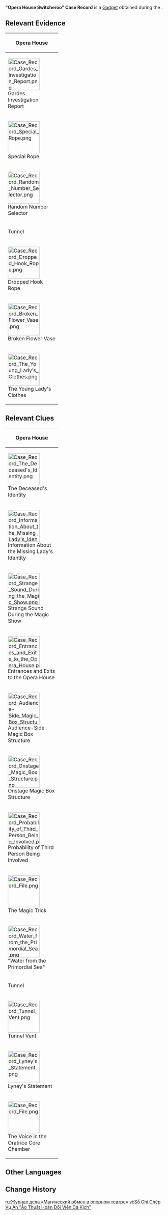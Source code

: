 {{Item Infobox
|id           = 120444
|image        = Item Opera House Switcheroo Case Record.png
|type         = Gadgets
|group        = Case Records
|invCategory  = Quest
|quality      = 4
|description  = A detailed case record of the murder and the disappearance that occurred during [[Lyney]] and [[Lynette]]'s switcheroo magic show in the [[Opera Epiclese]]. If any difficulties are encountered during the investigation, please examine the clues and evidence collected so far to gather and organize your thoughts.
|source1      = [[Lies Cast Shadows Under Gathered Lights]]
}}
'''"Opera House Switcheroo" Case Record''' is a [[Gadget]] obtained during the {{Quest|Lies Cast Shadows Under Gathered Lights}}.

==Relevant Evidence==
{|class="article-table tdc1"
!colspan=2|Opera House
|-
|width=150px|[[File:Case Record Gardes Investigation Report.png|100px]]<br>Gardes Investigation Report
|The investigation from the [[Garde]]s indicates that the fireworks launched at the tail end of the magic performance set the rope dangling the water tank alight, causing the tank to fall and kill [[Cowell]], who was within it. It seems evident that Lyney is the likeliest user of the prop to commit a crime. However, the reason for the victim being Cowell and the reason for the chosen lady's disappearance remain mysteries.

{{A|vo fdaq003 55 paimon 05.ogg}} '''Paimon:''' Whoever the murderer was, they must have made preparations well beforehand.
|-
|[[File:Case Record Special Rope.png|100px]]<br>Special Rope
|This rope was used to suspend the water tank. It suddenly broke when the fireworks were being launched onstage. The investigation has shown that the location where the rope snapped was made of flammable material.

{{A|vo fdaq003 55 paimon 01.ogg}} '''Paimon:''' This rope was obviously tampered with!
|-
|[[File:Case Record Random Number Selector.png|100px]]<br>Random Number Selector
|This device was used during Lyney's magic performance to choose a lucky member of the audience. However, the Gardes have found that it will generate the exact same number no matter what. Clearly, someone has tampered with it.

{{A|vo fdaq003 55 paimon 06.ogg}} '''Paimon:''' People needed to register and reserve a seat for the show. That, combined with this number selector, could allow you to pick a young lady instead of some old fogey.
|-
!colspan=2|Tunnel
|-
|[[File:Case Record Dropped Hook Rope.png|100px]]<br>Dropped Hook Rope
|A rope that has fallen to the ground. A metal hook has been tied to one end of this rope. Its use is unclear.

{{A|vo fdaq003 55 paimon 04.ogg}} '''Paimon:''' This is probably a prop too. Looks like it could hook on to a lot of things, like {{Traveler}}'s fishing rod.
|-
|[[File:Case Record Broken Flower Vase.png|100px]]<br>Broken Flower Vase
|There are many pieces of a broken flower vase on one side of the tunnel. All the water within has been spilled. Judging from the distance, it seems unlikely that it was knocked over by the trolley meant to transport the magic box.

{{A|vo fdaq003 55 paimon 02.ogg}} '''Paimon:''' This flower vase is probably a prop for the show, but it also could have been used in the crime...
|-
|[[File:Case Record The Young Lady's Clothes.png|100px]]<br>The Young Lady's Clothes
|The clothes belonging to [[Halsey]] &mdash; the lady who went missing &mdash; were found in the tunnel. The reason for this remains unknown.

{{A|vo fdaq003 55 paimon 03.ogg}} '''Paimon:''' Paimon doesn't get this at all. You think about it for a bit, {{Traveler}}!
|}

==Relevant Clues==
{|class="article-table tdc1"
!colspan=2|Opera House
|-
|width=150px|[[File:Case Record The Deceased's Identity.png|100px]]<br>The Deceased's Identity
|The deceased is one of Lyney's assistants, named Cowell. He was well-trusted by all his colleagues. His job was setting up and inspecting the props, as well as assisting with the show and keeping the crowd engaged.

{{A|vo fdaq003 55 paimon 07.ogg}} '''Paimon:''' Why would it be him? How strange...
|-
|[[File:Case Record Information About the Missing Lady's Identity.png|100px]]<br>Information About the Missing Lady's Identity
|Halsey is the missing person. She's a famous painter, and came to watch the magic show in order to take a break from her own creative work. She isn't known to have been entangled in quarrels with any of the members of Lyney's magic troupe.

{{A|vo fdaq003 55 paimon 09.ogg}} '''Paimon:''' Gosh, no wonder the serial disappearances never got solved...
|-
|[[File:Case Record Strange Sound During the Magic Show.png|100px]]<br>Strange Sound During the Magic Show
|During the switching performance, there was an audible thump that many audience members heard.

{{A|vo fdaq003 55 paimon 08.ogg}} '''Paimon:''' We all heard that noise... didn't we?
|-
|[[File:Case Record Entrances and Exits to the Opera House.png|100px]]<br>Entrances and Exits to the Opera House
|No one left the opera house during the magic show, and after the incident happened, only those who had their identities cleared by the Gardes could leave.

{{A|vo fdaq003 55 paimon 10.ogg}} '''Paimon:''' The performance would not have been visible from where the doors were guarded. Heh, if Paimon were on duty, she would've snuck back into the audience seating.
|-
|[[File:Case Record Audience-Side Magic Box Structure.png|100px]]<br>Audience-Side Magic Box Structure
|The magic box at the center of the audience stands has 2 layers, and beneath it is an entrance to an underground tunnel. This was how the lucky audience member was meant to have been transported without the audience noticing.

{{A|vo fdaq003 55 paimon 12.ogg}} '''Paimon:''' Well, there was no chance Paimon could've seen that the box had two layers...
|-
|[[File:Case Record Onstage Magic Box Structure.png|100px]]<br>Onstage Magic Box Structure
|The magic box onstage has an additional layer to its rear, in which Lynette, in Lyney's clothes, remained hidden. She would appear at the end of the magic trick and lead people to believe that Lyney had been able to instantly move to the box on the other side.

{{A|vo fdaq003 55 paimon 17.ogg}} '''Paimon:''' And that's why only the two of them can perform this trick!
|-
|[[File:Case Record Probability of Third Person Being Involved.png|100px]]<br>Probability of Third Person Being Involved
|"Neither Cowell nor Halsey had a motive. But after having talked to [[Navia]], the likelihood of a third person being involved seems very low too.

{{A|vo fdaq003 55 paimon 18.ogg}} '''Paimon:''' There was no third person, and Paimon didn't eat more than three macarons either!
|-
|[[File:Case Record File.png|100px]]<br>The Magic Trick
|Lyney gave a detailed account of how the trick was supposed to work: By using a box inside a box, the idea was for the box containing the audience member to be transported across via a tunnel underneath, and Lyney himself would also use this tunnel to get to the other side. Meanwhile, having changed her outfit, Lynette and her assistant would take charge of on-stage interactions.

{{A|vo fdaq003 55 paimon 11.ogg}} '''Paimon:''' Digging a tunnel just for a magic trick. That must've been a lot of work!
|-
|[[File:Case Record Water from the Primordial Sea.png|100px]]<br>"Water from the Primordial Sea"
|The [[Primordial Sea|liquid]] discovered in the "Opera House Switcheroo" case. It has the ability to dissolve Fontainians into water... Navia believes that this shocking finding has shed new light on [[Callas|her father]]'s case.

{{A|vo fdaq003 55 paimon 16.ogg}} '''Paimon:''' Who would've imagined that people could really turn into water...
|-
!colspan=2|Tunnel
|-
|[[File:Case Record Tunnel Vent.png|100px]]<br>Tunnel Vent
|The tunnel vent looks like it could allow one person passage, barely, but leaving along with the missing lady seems an unrealistic prospect.

{{A|vo fdaq003 55 paimon 13.ogg}} '''Paimon:''' That size wouldn't have been a problem for Paimon.
|-
|[[File:Case Record Lyney's Statement.png|100px]]<br>Lyney's Statement
|Lyney claims that he headed to the chamber containing the [[Oratrice]] core upon entering the tunnel and did not witness the crime taking place, and thus did not hear the thud. As a member of the magic troupe, Cowell must have known in advance that Lyney would leave, and he may have thusly judged that he had enough time to commit the crime.

{{A|vo fdaq003 55 paimon 15.ogg}} '''Paimon:''' *sigh* Paimon hopes he's telling the truth...
|-
|[[File:Case Record File.png|100px]]<br>The Voice in the Oratrice Core Chamber
|Lyney claims to have heard a mysterious voice within the chamber that houses the Oratice core within the opera house's underground structures.

{{A|vo fdaq003 55 paimon 14.ogg}} '''Paimon:''' Doesn't seem likely that anyone could've been there...
|}

==Other Languages==
{{Other Languages
|en      = "Opera House Switcheroo" Case Record
|zhs     = 「歌剧院交换魔术」案件记录册
|zhs_rm  = "Gējùyuàn Jiāohuàn Móshù" Ànjiàn Jìlù-cè
|zht     = 「歌劇院交換魔術」案件紀錄冊
|zht_rm  = "Gējùyuàn Jiāohuàn Móshù" Ànjiàn Jìlù-cè
|zh_tl   = "Opera House Swapping Magic" Case Record
|ja      = 「歌劇場の交換マジック」事件ファイル
|ja_rm   = "Kagekijou no Koukan Majikku" Jiken Fairu
|ja_tl   = "Opera House Swapping Magic" Case File
|ko      = 「오페라 하우스 바꿔치기 마술」 사건 기록
|ko_rm   = 
|ko_tl   = "Opera House Swapping Magic" Case Record
|es      = Expediente del caso del cambiazo en la Ópera
|es_tl   = Case File of the Exchange at the Opera
|fr      = Dossier de l'affaire «&nbsp;Tour de transposition à l'Opéra&nbsp;»
|fr_tl   = "Transposition Trick at the Opera House" Case Record
|ru      = Журнал дела «Магический обмен в оперном театре»
|ru_tl   = "Magical Swap in Opera House" Case Journal
|th      = บันทึกคดี "มายากลสลับตัวในโรงอุปรากร"
|th_rm   = 
|th_tl   = 
|vi      = Sổ Ghi Chép Vụ Án "Ảo Thuật Hoán Đổi Viện Ca Kịch"
|vi_tl   = 
|de      = Fallakte zu „Opernhaus-Tausch-Dich-Trick“
|de_tl   = Case Record for "Opera House Swap-You-Trick"
|id      = Catatan Kasus "Sulap Pindah Tempat di Gedung Opera"
|id_tl   = Case Record "Switching Position Magic in the Opera House"
|pt      = Registro do Caso de Troca da "Ópera Epiclese"
|pt_tl   = 
|tr      = "Opera Salonu Değiş Tokuş" Vaka Dosyası
|tr_tl   = "Opera House Swap" Case Record
|it      = Dossier sul caso "Scambio al teatro dell'opera"
|it_tl   = Case File "Exchange at the Opera House"
}}

==Change History==
{{Change History|4.0}}

[[ru:Журнал дела «Магический обмен в оперном театре»]]
[[vi:Sổ Ghi Chép Vụ Án "Ảo Thuật Hoán Đổi Viện Ca Kịch"]]
